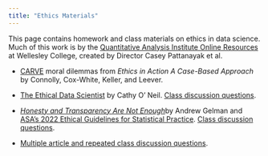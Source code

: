 ```yaml
---
title: "Ethics Materials"
---
```


This page contains homework and class materials on ethics in data science. Much of this work is by the [Quantitative Analysis Institute Online Resources](https://sites.google.com/wellesley.edu/qai-online-resources/home) at Wellesley College, created by Director Casey Pattanayak et al.

-   [CARVE](/course-materials/documents/CARVE.pdf) moral dilemmas from *Ethics in Action A Case-Based Approach* by Connolly, Cox-White, Keller, and Leever.

```{=html}
<!-- -->
```
-   [The Ethical Data Scientist](https://slate.com/technology/2016/02/how-to-bring-better-ethics-to-data-science.html "Read Chapter 2 R4ds") by Cathy O' Neil. [Class discussion questions](/course-materials/class-discussion/ethical_ds_discussion.html).

-   [*Honesty and Transparency Are Not Enough*](http://www.stat.columbia.edu/~gelman/research/published/ChanceEthics14.pdf)by Andrew Gelman and [ASA's 2022 Ethical Guidelines for Statistical Practice](https://www.amstat.org/your-career/ethical-guidelines-for-statistical-practice). [Class discussion questions](/course-materials/class-discussion/gelman_asa_ethics_discussion.html).

-   [Multiple article and repeated class discussion questions](/course-materials/class-discussion/multiple_article_ethics_discussion.html).
